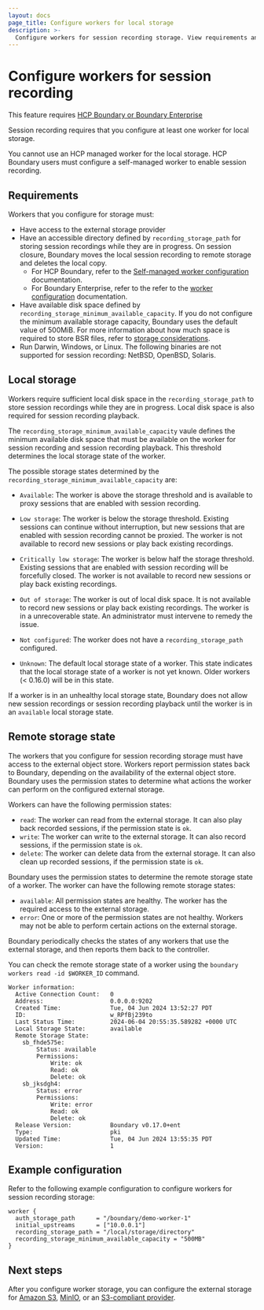 ```yaml
---
layout: docs
page_title: Configure workers for local storage
description: >-
  Configure workers for session recording storage. View requirements and an example configuration. Understand possible storage states for local and remote storage.
---
```


# Configure workers for session recording

<EnterpriseAlert product="boundary">This feature requires <a href="https://www.hashicorp.com/products/boundary">HCP Boundary or Boundary Enterprise</a></EnterpriseAlert>

Session recording requires that you configure at least one worker for local storage.

<Note>

  You cannot use an HCP managed worker for the local storage. HCP Boundary users must configure a self-managed worker to enable session recording.

</Note>

## Requirements

Workers that you configure for storage must:

- Have access to the external storage provider
- Have an accessible directory defined by `recording_storage_path` for storing session recordings while they are in progress. On session closure, Boundary moves the local session recording to remote storage and deletes the local copy.
   - For HCP Boundary, refer to the [Self-managed worker configuration](/hcp/docs/boundary/self-managed-workers/session-recording) documentation.
   - For Boundary Enterprise, refer to the refer to the [worker configuration](/boundary/docs/workers#session-recording) documentation.
- Have available disk space defined by `recording_storage_minimum_available_capacity`. If you do not configure the minimum available storage capacity, Boundary uses the default value of 500MiB.
For more information about how much space is required to store BSR files, refer to [storage considerations](/boundary/docs/configuration/session-recording#storage-considerations).
- Run Darwin, Windows, or Linux. The following binaries are not supported for session recording: NetBSD, OpenBSD, Solaris.

## Local storage

Workers require sufficient local disk space in the `recording_storage_path` to store session recordings while they are in progress. Local disk space is also required for session recording playback.

The `recording_storage_minimum_available_capacity` vaule defines the minimum available disk space that must be available on the worker for session recording and session recording playback. This threshold determines the local storage state of the worker.

The possible storage states determined by the `recording_storage_minimum_available_capacity` are:

- `Available`: The worker is above the storage threshold and is available to proxy sessions that are enabled with session recording.

- `Low storage`: The worker is below the storage threshold. Existing sessions can continue without interruption, but new sessions that are enabled with session recording cannot be proxied. The worker is not available to record new sessions or play back existing recordings.

- `Critically low storage`: The worker is below half the storage threshold. Existing sessions that are enabled with session recording will be forcefully closed. The worker is not available to record new sessions or play back existing recordings.

- `Out of storage`: The worker is out of local disk space. It is not available to record new sessions or play back existing recordings. The worker is in a unrecoverable state. An administrator must intervene to remedy the issue.

- `Not configured`: The worker does not have a `recording_storage_path` configured.

- `Unknown`: The default local storage state of a worker. This state indicates that the local storage state of a worker is not yet known. Older workers (< 0.16.0) will be in this state.

If a worker is in an unhealthy local storage state, Boundary does not allow new session recordings or session recording playback until the worker is in an `available` local storage state.

## Remote storage state

The workers that you configure for session recording storage must have access to the external object store. Workers report permission states back to Boundary, depending on the availability of the external object store.
Boundary uses the permission states to determine what actions the worker can perform on the configured external storage.

Workers can have the following permission states:

- `read`: The worker can read from the external storage. It can also play back recorded sessions, if the permission state is `ok`.
- `write`: The worker can write to the external storage. It can also record sessions, if the permission state is `ok`.
- `delete`: The worker can delete data from the external storage. It can also clean up recorded sessions, if the permission state is `ok`.

Boundary uses the permission states to determine the remote storage state of a worker. The worker can have the following remote storage states:
- `available`: All permission states are healthy. The worker has the required access to the external storage.
- `error`: One or more of the permission states are not healthy. Workers may not be able to perform certain actions on the external storage.

Boundary periodically checks the states of any workers that use the external storage, and then reports them back to the controller.

You can check the remote storage state of a worker using the `boundary workers read -id $WORKER_ID` command.

```
Worker information:
  Active Connection Count:   0
  Address:                   0.0.0.0:9202
  Created Time:              Tue, 04 Jun 2024 13:52:27 PDT
  ID:                        w_RPfBj239to
  Last Status Time:          2024-06-04 20:55:35.589282 +0000 UTC
  Local Storage State:       available
  Remote Storage State:
	sb_fhde575e:
		Status: available
		Permissions:
			Write: ok
			Read: ok
			Delete: ok
	sb_jksdgh4:
		Status: error
		Permissions:
			Write: error
			Read: ok
			Delete: ok
  Release Version:           Boundary v0.17.0+ent
  Type:                      pki
  Updated Time:              Tue, 04 Jun 2024 13:55:35 PDT
  Version:                   1
```

## Example configuration

Refer to the following example configuration to configure workers for session recording storage:

```hcl
worker {
  auth_storage_path      = "/boundary/demo-worker-1"
  initial_upstreams      = ["10.0.0.1"]
  recording_storage_path = "/local/storage/directory"
  recording_storage_minimum_available_capacity = "500MB"
}
```

## Next steps

After you configure worker storage, you can configure the external storage for [Amazon S3](/boundary/docs/configuration/session-recording/storage-providers/configure-s3), [MinIO](/boundary/docs/configuration/session-recording/storage-providers/configure-minio), or an [S3-compliant provider](/boundary/docs/configuration/session-recording/storage-providers/configure-s3-compliant).
